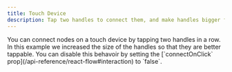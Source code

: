 ```yaml
---
title: Touch Device
description: Tap two handles to connect them, and make handles bigger for smaller devices
---
```





<ExampleLayout>
You can connect nodes on a touch device by tapping two handles in a row. In this example we increased the size of the handles so that they are better tappable. You can disable this behavoir by setting the [`connectOnClick` prop](/api-reference/react-flow#interaction) to `false`.

<RemoteCodeViewer route="examples/interaction/touch-device" framework="react" />

</ExampleLayout>

